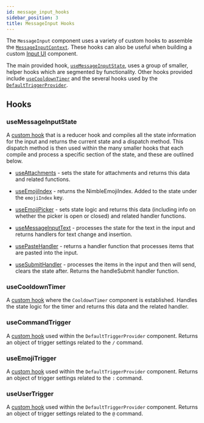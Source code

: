 ```yaml
---
id: message_input_hooks
sidebar_position: 3
title: MessageInput Hooks
---
```


The `MessageInput` component uses a variety of custom hooks to assemble the [`MessageInputContext`](../components/contexts/message-input-context.mdx).
These hooks can also be useful when building a custom [Input UI](../components/message-input-components/input-ui.mdx) component.

The main provided hook, [`useMessageInputState`](#usemessageinputstate), uses a group of smaller, helper hooks which are segmented by functionality. Other hooks provided include [`useCooldownTimer`](#usecooldowntimer)
and the several hooks used by the [`DefaultTriggerProvider`](../components/message-input-components/ui-components.mdx/#defaulttriggerprovider).

## Hooks

### useMessageInputState

A [custom hook](https://github.com/GetStream/stream-chat-react/blob/master/src/components/MessageInput/hooks/useMessageInputState.ts) that is a reducer hook and compiles all the state information for the input and returns the current state and a dispatch method.
This dispatch method is then used within the many smaller hooks that each compile and process a specific section of the state, and these are outlined below.

- [useAttachments](https://github.com/GetStream/stream-chat-react/blob/master/src/components/MessageInput/hooks/useAttachments.ts) - sets the state for attachments and returns this data and related functions.

- [useEmojiIndex](https://github.com/GetStream/stream-chat-react/blob/master/src/components/MessageInput/hooks/useEmojiIndex.ts) - returns the NimbleEmojiIndex. Added to the state under the `emojiIndex` key.

- [useEmojiPicker](https://github.com/GetStream/stream-chat-react/blob/master/src/components/MessageInput/hooks/useEmojiPicker.ts) - sets state logic and returns this data (including info on whether the picker is open or closed) and related handler functions.

- [useMessageInputText](https://github.com/GetStream/stream-chat-react/blob/master/src/components/MessageInput/hooks/useMessageInputText.ts) - processes the state for the text in the input and returns handlers for text change and insertion.

- [usePasteHandler](https://github.com/GetStream/stream-chat-react/blob/master/src/components/MessageInput/hooks/usePasteHandler.ts) - returns a handler function that processes items that are pasted into the input.

- [useSubmitHandler](https://github.com/GetStream/stream-chat-react/blob/master/src/components/MessageInput/hooks/useSubmitHandler.ts) - processes the items in the input and then will send, clears the state after. Returns the handleSubmit handler function.

### useCooldownTimer

A [custom hook](https://github.com/GetStream/stream-chat-react/blob/master/src/components/MessageInput/hooks/useCooldownTimer.tsx) where the `CooldownTimer` component is established. Handles the state logic for the timer and returns this data and the related handler.

### useCommandTrigger

A [custom hook](https://github.com/GetStream/stream-chat-react/blob/master/src/components/MessageInput/hooks/useCommandTrigger.ts) used within the `DefaultTriggerProvider` component. Returns an object of trigger settings related to the `/` command.

### useEmojiTrigger

A [custom hook](https://github.com/GetStream/stream-chat-react/blob/master/src/components/MessageInput/hooks/useEmojiTrigger.ts) used within the `DefaultTriggerProvider` component. Returns an object of trigger settings related to the `:` command.

### useUserTrigger

A [custom hook](https://github.com/GetStream/stream-chat-react/blob/master/src/components/MessageInput/hooks/useUserTrigger.ts) used within the `DefaultTriggerProvider` component. Returns an object of trigger settings related to the `@` command.
